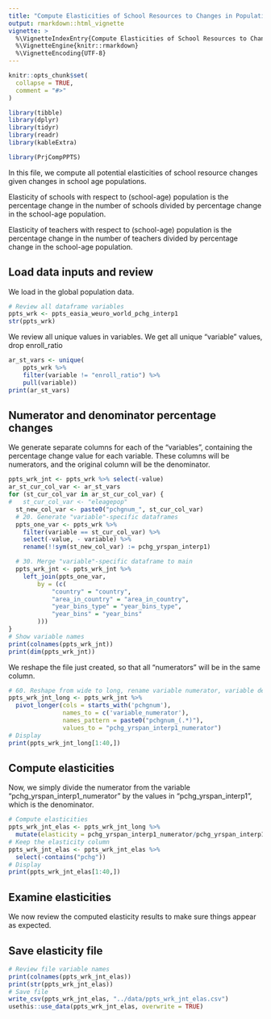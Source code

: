 ```yaml
---
title: "Compute Elasticities of School Resources to Changes in Populations"
output: rmarkdown::html_vignette
vignette: >
  %\VignetteIndexEntry{Compute Elasticities of School Resources to Changes in Populations}
  %\VignetteEngine{knitr::rmarkdown}
  %\VignetteEncoding{UTF-8}
---
```


```r
knitr::opts_chunk$set(
  collapse = TRUE,
  comment = "#>"
)
```

```r
library(tibble)
library(dplyr)
library(tidyr)
library(readr)
library(kableExtra)

library(PrjCompPPTS)
```

In this file, we compute all potential elasticities of school resource changes 
given changes in school age populations. 

Elasticity of schools with respect to (school-age) population is the percentage change 
in the number of schools divided by percentage change in the school-age population.

Elasticity of teachers with respect to (school-age) population is the percentage change
in the number of teachers divided by percentage change in the school-age population.

## Load data inputs and review

We load in the global population data. 

```r
# Review all dataframe variables
ppts_wrk <- ppts_easia_weuro_world_pchg_interp1
str(ppts_wrk)
```

We review all unique values in variables. We get all unique "variable" values, drop enroll_ratio

```r
ar_st_vars <- unique(
    ppts_wrk %>%
    filter(variable != "enroll_ratio") %>%
    pull(variable))
print(ar_st_vars)
```

## Numerator and denominator percentage changes

We generate separate columns for each of the "variables", containing the percentage change value for each variable. These columns will be numerators, and the original column will be the denominator.

```r
ppts_wrk_jnt <- ppts_wrk %>% select(-value)
ar_st_cur_col_var <- ar_st_vars
for (st_cur_col_var in ar_st_cur_col_var) {
#   st_cur_col_var <- "eleagepop"
  st_new_col_var <- paste0("pchgnum_", st_cur_col_var)
  # 20. Generate "variable"-specific dataframes
  ppts_one_var <- ppts_wrk %>%
    filter(variable == st_cur_col_var) %>%
    select(-value, - variable) %>%
    rename(!!sym(st_new_col_var) := pchg_yrspan_interp1)

  # 30. Merge "variable"-specific dataframe to main
  ppts_wrk_jnt <- ppts_wrk_jnt %>%
    left_join(ppts_one_var,
        by = (c(
            "country" = "country",
            "area_in_country" = "area_in_country",
            "year_bins_type" = "year_bins_type",
            "year_bins" = "year_bins"
        )))
}
# Show variable names
print(colnames(ppts_wrk_jnt))
print(dim(ppts_wrk_jnt))
```

We reshape the file just created, so that all "numerators" will be in the same column. 

```r
# 60. Reshape from wide to long, rename variable numerator, variable denominator
ppts_wrk_jnt_long <- ppts_wrk_jnt %>% 
  pivot_longer(cols = starts_with('pchgnum'),
               names_to = c('variable_numerator'),
               names_pattern = paste0("pchgnum_(.*)"),
               values_to = "pchg_yrspan_interp1_numerator")
# Display
print(ppts_wrk_jnt_long[1:40,])
```

## Compute elasticities

Now, we simply divide the numerator from the variable "pchg_yrspan_interp1_numerator" by the values in "pchg_yrspan_interp1", which is the denominator. 

```r
# Compute elasticities
ppts_wrk_jnt_elas <- ppts_wrk_jnt_long %>%
  mutate(elasticity = pchg_yrspan_interp1_numerator/pchg_yrspan_interp1)
# Keep the elasticity column 
ppts_wrk_jnt_elas <- ppts_wrk_jnt_elas %>% 
  select(-contains("pchg"))
# Display
print(ppts_wrk_jnt_elas[1:40,])
```

## Examine elasticities 

We now review the computed elasticity results to make sure things appear as expected. 

## Save elasticity file 

```r
# Review file variable names
print(colnames(ppts_wrk_jnt_elas))
print(str(ppts_wrk_jnt_elas))
# Save file
write_csv(ppts_wrk_jnt_elas, "../data/ppts_wrk_jnt_elas.csv")
usethis::use_data(ppts_wrk_jnt_elas, overwrite = TRUE)
```